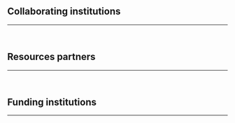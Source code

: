 


## Collaborating institutions

---

<br />

<PartnerInstitution
  name="Khyentse Center (KC)"
  href="https://www.kc-tbts.uni-hamburg.de"
  src={KhyentseCenterImage}
  alt="Khyentse Center"
/>

<PartnerInstitution
  name="Universität Hamburg (UHH)"
  href="https://www.uni-hamburg.de"
  src={UHHImage}
  alt="Universität Hamburg"
/>

<PartnerInstitution
  name="SuttaCentral"
  href="https://suttacentral.net"
  src={SuttaCentralImage}
  alt="SuttaCentral"
/>

<PartnerInstitution
  name="International Institute for Digital Humanities, Tokyo (DHII)"
  href="https://www.dhii.jp"
  src={DHIIImage}
  alt="International Institute for Digital Humanities"
/>

<PartnerInstitution
  name="Buddhist Digital Resource Center (BDRC)"
  href="https://www.tbrc.org"
  src={BDRCImage}
  alt="Buddhist Digital Resource Center"
/>

<PartnerInstitution
  name="Resources for Kanjur & Tanjur Studies (rKTs, Universität Wien)"
  href="https://www.istb.univie.ac.at/kanjur/rktsneu/sub/index.php"
  src={KanjurImage}
  alt="rKTs"
/>
<PartnerInstitution
  href="https://www.univie.ac.at"
  src={ViennaImage}
  alt="UNI Vienna"
/>

## Resources partners

---

<br />

<PartnerInstitution
  name="Vipassana Research Institute (VRI)"
  href="https://tipitaka.org"
  src={VRIImage}
  alt="VRI"
/>

<PartnerInstitution
  name="Asian Classics Input Projects (ACIP)"
  href="https://asianclassics.org"
  src={ACIPImage}
  alt="ACIP"
/>

<PartnerInstitution
  name="Buddhist Digital Resource Center (BDRC)"
  href="https://www.tbrc.org"
  src={BDRCImage}
  alt="Buddhist Digital Resource Center"
/>

<PartnerInstitution
  name="Göttingen Register of Electronic Texts in Indian Languages (GRETIL, Georg-August-Universität Göttingen)"
  href="http://gretil.sub.uni-goettingen.de"
  src={GoettingenImage}
  alt="UNI Göttingen"
/>
<PartnerInstitution
  href="https://www.sub.uni-goettingen.de"
  src={SubImage}
  alt="SUB"
/>

<PartnerInstitution
  name="Digital Sanskrit Buddhist Canon (DSBC, University of the West)"
  href="https://www.dsbcproject.org"
  src={DSBCImage}
  alt="Digital Sanskrit Buddhist Canon"
/>
<PartnerInstitution
  href="https://www.uwest.edu"
  src={UwestImage}
  alt="University of the West"
/>

<PartnerInstitution
  name="Chinese Buddhist Electronic Text Association (CBETA)"
  href="https://www.cbeta.org"
  src={CbetaImage}
  alt="CBETA"
/>

<PartnerInstitution
  name="Chinese Buddhist Canonical Attributions database (CBC@) by Michael Radich and Jamie Norrish"
  href="https://dazangthings.nz/cbc/"
  src={CbcImage}
  alt="CBC@"
/>

## Funding institutions

---

<br />

<PartnerInstitution
  name="Khyentse Center (KC)"
  href="https://www.kc-tbts.uni-hamburg.de"
  src={KhyentseCenterImage}
  alt="Khyentse Center"
/>

<PartnerInstitution
  name="Universität Hamburg (UHH)"
  href="https://www.uni-hamburg.de"
  src={UHHImage}
  alt="Universität Hamburg"
/>

